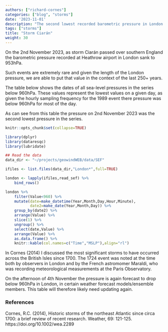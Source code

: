 ```yaml
---
authors: ["richard-cornes"]
categories: ["blog", "storms"]
date: '2023-11-01'
description: "The second lowest recorded barometric pressure in London since 1692"
tags: ["storms"]
title: "Storm Ciarán"
weight: 30
---
```



On the 2nd November 2023, as storm Ciarán passed over southern England
the barometric pressure recorded at Heathrow airport in London sank to
953hPa.

Such events are extremely rare and given the length of the London
pressure, we are able to put that value in the context of the last
250+ years.

The table below shows the dates of all sea-level pressures in the
series below 960hPa. These values represent the lowest values on a
given day, as given the hourly sampling frequency for the 1989 event
there pressure was below 960hPa for most of the day.

As can see from this table the pressure on 2nd November 2023 was the
second lowest pressure in the series.

```r
knitr::opts_chunk$set(collapse=TRUE)
```


```r
library(dplyr)
library(dataresqc)
library(lubridate)

## Read the data
data_dir <- "~/projects/geowindWEB/data/SEF"

ifiles <- list.files(data_dir,"London*",full=TRUE)

london <- lapply(ifiles,read_sef) %>%
    bind_rows()

london %>%
    filter(Value<960) %>%
    mutate(date=make_datetime(Year,Month,Day,Hour,Minute),
           date2=make_date(Year,Month,Day)) %>%
    group_by(date2) %>%
    arrange(Value) %>%
    slice(1) %>%
    ungroup() %>%
    select(date,Value) %>%
    arrange(Value) %>%
    as.data.frame() %>%
    knitr::kable(col.names=c("Time","MSLP"),align="rl")
```
In Cornes (2014) I discussed the most significant storms to have occurred across the British Isles since 1700. The 1724 event was noted at the time both by observers in London and by the French astromomer Maraldi, who was recording meteorological measurements at the Paris Observatory.

On the afternoon of 4th November the pressure is again forecast to drop below 960hPa in London, in certain weather forecast models/ensemble members. This table will therefore likely need updating again.



### References
Cornes, R.C. (2014), Historic storms of the northeast Atlantic since circa 1700: a brief review of recent research. Weather, 69: 121-125. https://doi.org/10.1002/wea.2289